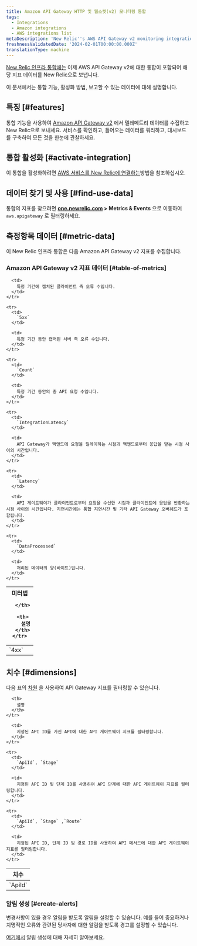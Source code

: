 ```yaml
---
title: Amazon API Gateway HTTP 및 웹소켓(v2) 모니터링 통합
tags:
  - Integrations
  - Amazon integrations
  - AWS integrations list
metaDescription: 'New Relic''s AWS API Gateway v2 monitoring integration: what data it reports, and how to enable it.'
freshnessValidatedDate: '2024-02-01T00:00:00.000Z'
translationType: machine
---
```


[New Relic 인프라 통합에는](/docs/infrastructure/integrations-getting-started/getting-started/introduction-infrastructure-integrations) 이제 AWS API Gateway v2에 대한 통합이 포함되어 해당 지표 데이터를 New Relic으로 보냅니다.

이 문서에서는 통합 기능, 활성화 방법, 보고할 수 있는 데이터에 대해 설명합니다.

## 특징 [#features]

통합 기능을 사용하여 [Amazon API Gateway v2](https://aws.amazon.com/api-gateway/) 에서 텔레메트리 데이터를 수집하고 New Relic으로 보내세요. 서비스를 확인하고, 들어오는 데이터를 쿼리하고, 대시보드를 구축하여 모든 것을 한눈에 관찰하세요.

## 통합 활성화 [#activate-integration]

이 통합을 활성화하려면 [AWS 서비스를 New Relic에 연결하는](/docs/infrastructure/amazon-integrations/connect/aws-metric-stream-setup/)방법을 참조하십시오.

## 데이터 찾기 및 사용 [#find-use-data]

통합의 지표를 찾으려면 <DNT>**[one.newrelic.com](https://one.newrelic.com/all-capabilities) > Metrics & Events**</DNT> 으로 이동하여 `aws.apigateway` 로 필터링하세요.

## 측정항목 데이터 [#metric-data]

이 New Relic 인프라 통합은 다음 Amazon API Gateway v2 지표를 수집합니다.

### Amazon API Gateway v2 지표 데이터 [#table-of-metrics]

<table>
  <thead>
    <tr>
      <th style={{ width: "200px" }}>
        미터법  

      </th>

      <th>
        설명
      </th>
    </tr>
  </thead>

  <tbody>
    <tr>
      <td>
        `4xx`
      </td>

      <td>
        특정 기간에 캡처된 클라이언트 측 오류 수입니다.
      </td>
    </tr>

    <tr>
      <td>
        `5xx`
      </td>

      <td>
        특정 기간 동안 캡처된 서버 측 오류 수입니다.
      </td>
    </tr>

    <tr>
      <td>
        `Count`
      </td>

      <td>
        특정 기간 동안의 총 API 요청 수입니다.
      </td>
    </tr>

    <tr>
      <td>
        `IntegrationLatency`
      </td>

      <td>
        API Gateway가 백앤드에 요청을 릴레이하는 시점과 백앤드로부터 응답을 받는 시점 사이의 시간입니다.
      </td>
    </tr>

    <tr>
      <td>
        `Latency`
      </td>

      <td>
        API 게이트웨이가 클라이언트로부터 요청을 수신한 시점과 클라이언트에 응답을 반환하는 시점 사이의 시간입니다. 지연시간에는 통합 지연시간 및 기타 API Gateway 오버헤드가 포함됩니다.
      </td>
    </tr>

    <tr>
      <td>
        `DataProcessed`
      </td>

      <td>
        처리된 데이터의 양(바이트)입니다.
      </td>
    </tr>
  </tbody>
</table>

## 치수 [#dimensions]

다음 표의 [차원](http://docs.aws.amazon.com/AmazonCloudWatch/latest/APIReference/API_Dimension.html) 을 사용하여 API Gateway 지표를 필터링할 수 있습니다.

<table>
  <thead>
    <tr>
      <th style={{ width: "285x" }}>
        치수
      </th>

      <th>
        설명
      </th>
    </tr>
  </thead>

  <tbody>
    <tr>
      <td>
        `ApiId`
      </td>

      <td>
        지정된 API ID를 가진 API에 대한 API 게이트웨이 지표를 필터링합니다.
      </td>
    </tr>

    <tr>
      <td>
        `ApiId`, `Stage`
      </td>

      <td>
        지정된 API ID 및 단계 ID를 사용하여 API 단계에 대한 API 게이트웨이 지표를 필터링합니다.
      </td>
    </tr>

    <tr>
      <td>
        `ApiId`, `Stage` ,`Route`
      </td>

      <td>
        지정된 API ID, 단계 ID 및 경로 ID를 사용하여 API 메서드에 대한 API 게이트웨이 지표를 필터링합니다.
      </td>
    </tr>
  </tbody>
</table>

### 알림 생성 [#create-alerts]

변경사항이 있을 경우 알림을 받도록 알림을 설정할 수 있습니다. 예를 들어 중요하거나 치명적인 오류와 관련된 당사자에 대한 알림을 받도록 경고를 설정할 수 있습니다.

[여기에서](/docs/tutorial-create-alerts/create-an-alert/) 알림 생성에 대해 자세히 알아보세요.
